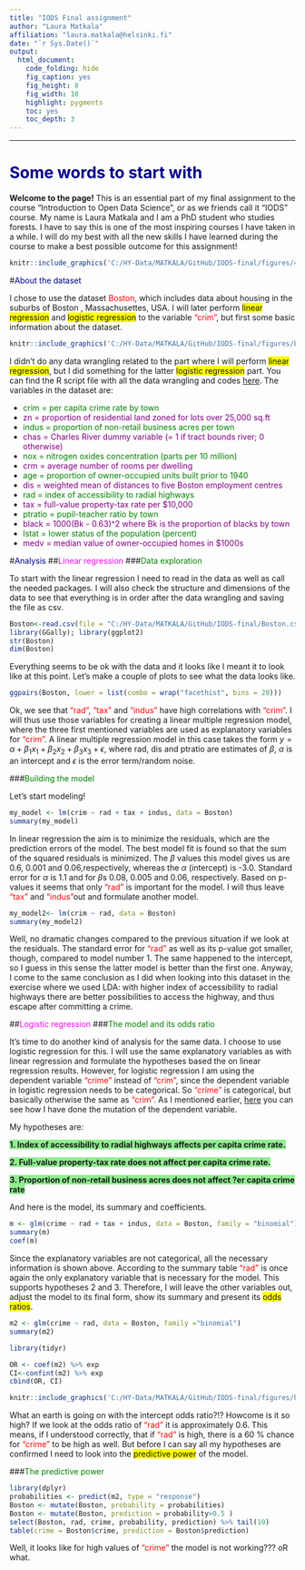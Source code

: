 ---
title: "IODS Final assignment"
author: "Laura Matkala"
affiliation: "laura.matkala@helsinki.fi"
date: "`r Sys.Date()`"
output:
  html_document:
    code_folding: hide
    fig_caption: yes
    fig_height: 8
    fig_width: 10
    highlight: pygments
    toc: yes
    toc_depth: 3
---
<style>
p.caption {
  font-size: 0.9em;
}
</style>
---
# <span style="color:darkblue">Some words to start with</span>

**Welcome to the page!** This is an essential part of my final assignment to the course "Introduction to Open Data Science", or as we friends call it "IODS" course. My name is Laura Matkala and I am a PhD student who studies forests. I have to say this is one of the most inspiring courses I have taken in a while. I will do my best with all the new skills I have learned during the course to make a best possible outcome for this assignment!


```{r fig1,  fig.align="center", out.width='100%', fig.cap="Happy forest scientist by a lake in a mountain forest at Mammoth Lakes, CA, USA.(This is here to remind us that although it doesn't look like it now, the sun actually does exist...)"}
knitr::include_graphics('C:/HY-Data/MATKALA/GitHub/IODS-final/figures/49.jpg')
```



#<span style="color:darkblue">About the dataset</span>

I chose to use the dataset <span style="color:red">Boston</span>, which includes data about housing in the suburbs of Boston , Massachusettes, USA. I will later perform <span style="background:yellow">linear regression</span> and <span style="background:yellow">logistic regression</span> to the variable <span style="color:red">"crim"</span>,  but first some basic information about the dataset. 

```{r fig2, out.width='100%', fig.cap="The dataset has variables related to housing in the suburbs of Boston, Massachusettes, USA. Picture from: http://amtrakdowneaster.com/stations/boston"}
knitr::include_graphics('C:/HY-Data/MATKALA/GitHub/IODS-final/figures/boston.jpg')
```



I didn't do any data wrangling related to the part where I will perform <span style="background:yellow">linear regression</span>, but I did something for the latter <span style="background:yellow">logistic regression</span> part. You can find the R script file with all the data wrangling and codes [here](https://github.com/LauraMatkala/IODS-final/blob/master/data_wrangling_final.R). The variables in the dataset are:


* <span style="color:green">crim = per capita crime rate by town</span>
* <span style="color:purple">zn = proportion of residential land zoned for lots over 25,000 sq.ft</span>
* <span style="color:green">indus = proportion of non-retail business acres per town</span>
* <span style="color:purple">chas = Charles River dummy variable (= 1 if tract bounds river; 0 otherwise)</span>
* <span style="color:green">nox = nitrogen oxides concentration (parts per 10 million)</span>
* <span style="color:purple">crm = average number of rooms per dwelling</span>
* <span style="color:green">age = proportion of owner-occupied units built prior to 1940</span>
* <span style="color:purple">dis = weighted mean of distances to five Boston employment centres</span>
* <span style="color:green">rad = index of accessibility to radial highways</span>
* <span style="color:purple">tax = full-value property-tax rate per \$10,000</span>
* <span style="color:green">ptratio = pupil-teacher ratio by town</span>
* <span style="color:purple">black = 1000(Bk - 0.63)^2 where Bk is the proportion of blacks by town</span>
* <span style="color:green">lstat = lower status of the population (percent)</span>
* <span style="color:purple">medv = median value of owner-occupied homes in \$1000s</span> 



#<span style="color:darkblue">Analysis</span>
##<span style="color:magenta">Linear regression</span>
###<span style="color:green">Data exploration</span>


To start with the linear regression I need to read in the data as well as call the needed packages. I will also check the structure and dimensions of the data to see that everything is in order after the data wrangling and saving the file as csv.


```{r start, warning=FALSE, message=FALSE} 
Boston<-read.csv(file = "C:/HY-Data/MATKALA/GitHub/IODS-final/Boston.csv", header = TRUE, sep=",")
library(GGally); library(ggplot2)
str(Boston)
dim(Boston)
```

Everything seems to be ok with the data and it looks like I meant it to look like at this point. Let's make a couple of plots to see what the data looks like.

```{r plots, fig.height=10, fig.width=10}
ggpairs(Boston, lower = list(combo = wrap("facethist", bins = 20)))

```

Ok, we see that <span style="color:red">"rad"</span>, <span style="color:red">"tax"</span> and <span style="color:red">"indus"</span> have high correlations with <span style="color:red">"crim"</span>. I will thus use those variables for creating a linear multiple regression model, where the three first mentioned variables are used as explanatory variables for <span style="color:red">"crim"</span>.  A linear multiple regression model in this case takes the form $y = \alpha+\beta_1x_1+\beta_2x_2+\beta_3x_3+\epsilon$, where rad, dis and ptratio are estimates of $\beta$, $\alpha$ is an intercept and $\epsilon$ is the error term/random noise. 


###<span style="color:green">Building the model</span>


Let's start modeling!

```{r multiple regression}
my_model <- lm(crim ~ rad + tax + indus, data = Boston)
summary(my_model)
```


In linear regression the aim is to minimize the residuals, which are the prediction errors of the model. The best model fit is found so that the sum of the squared residuals is minimized.  The $\beta$ values this model gives us are 0.6, 0.001 and 0.06,respectively, whereas the $\alpha$ (intercept) is -3.0. Standard error for $\alpha$ is 1.1 and for $\beta$s 0.08, 0.005 and 0.06, respectively.  Based on p-values it seems that only <span style="color:red">"rad"</span> is important for the model. I will thus leave <span style="color:red">"tax"</span> and  <span style="color:red">"indus"</span>out and formulate another model.

```{r multiple regression part two}
my_model2<- lm(crim ~ rad, data = Boston)
summary(my_model2)
```
Well, no dramatic changes compared to the previous situation if we look at the residuals. The standard error for <span style="color:red">"rad"</span> as well as its p-value got smaller, though, compared to model number 1. The same happened to the intercept, so I guess in this sense the latter model is better than the first one. Anyway, I come to the same conclusion as I did when looking into this dataset in the exercise where we used LDA: with higher index of accessibility to radial highways there are better possibilities to access the highway, and thus escape after committing a crime.

##<span style="color:magenta">Logistic regression</span>
###<span style="color:green">The model and its odds ratio</span>

It's time to do another kind of analysis for the same data. I choose to use logistic regression for this. I will use the same explanatory variables as with linear regression and formulate the hypotheses based the on linear regression results. However, for logistic regression I am using the dependent variable <span style="color:red">"crime"</span> instead of <span style="color:red">"crim"</span>, since the dependent variable in logistic regression needs to be categorical. So <span style="color:red">"crime"</span> is categorical, but basically otherwise the same as <span style="color:red">"crim"</span>. As I mentioned earlier,   [here](https://github.com/LauraMatkala/IODS-final/blob/master/data_wrangling_final.R) you can see how I have done the mutation of the dependent variable. 

My hypotheses are:

**<span style="background: lightgreen">1. Index of accessibility to radial highways affects per capita crime rate.</span>**

**<span style="background: lightgreen">2. Full-value property-tax rate does not affect per capita crime rate.</span>**

**<span style="background: lightgreen">3. Proportion of non-retail business acres does not affect ?er capita crime rate</span>**

And here is the model, its summary and coefficients.

```{r logistic}
m <- glm(crime ~ rad + tax + indus, data = Boston, family = "binomial")
summary(m)
coef(m)
```

Since the explanatory variables are not categorical, all the necessary information is shown above. According to the summary table <span style="color:red">"rad"</span> is once again the only explanatory variable that is necessary for the model. This supports hypotheses 2 and 3. Therefore, I will leave the other variables out, adjust the model to its final form, show its summary and present its <span style="background:yellow">odds ratios</span>.

```{r logistic final, warning=FALSE, message=FALSE }
m2 <- glm(crime ~ rad, data = Boston, family ="binomial")
summary(m2)

library(tidyr)

OR <- coef(m2) %>% exp
CI<-confint(m2) %>% exp
cbind(OR, CI)
```

```{r fig3, fig.align="center", out.width='50%'}
knitr::include_graphics('C:/HY-Data/MATKALA/GitHub/IODS-final/figures/holy_moly.jpg')
```


What an earth is going on with the intercept odds ratio?!? Howcome is it so high? If we look at the odds ratio of <span style="color:red">"rad"</span> it is approximately 0.6. This means, if I understood correctly, that if <span style="color:red">"rad"</span> is high, there is a 60 % chance for <span style="color:red">"crime"</span> to be high as well. But before I can say all my hypotheses are confirmed I need to look into the <span style="background:yellow">predictive power</span> of the model.

###<span style="color:green">The predictive power</span>

```{r predict,  warning=FALSE, message=FALSE}
library(dplyr)
probabilities <- predict(m2, type = "response")
Boston <- mutate(Boston, probability = probabilities)
Boston <- mutate(Boston, prediction = probability>0.5 )
select(Boston, rad, crime, probability, prediction) %>% tail(10)
table(crime = Boston$crime, prediction = Boston$prediction)
```

Well, it looks like for high values of <span style="color:red">"crime"</span> the model is not working??? oR what.
